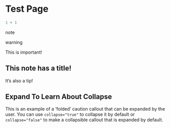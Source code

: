 # Test Page {#sec-intro .unnumbered}

```r
1 + 1
```

::: {.callout-note}
note
:::

::: {.callout-warning}
warning
:::

::: {.callout-important}
This is important!
:::

::: {.callout-tip}
## This note has a title!

It's also a tip!
:::

::: {.callout-caution collapse="true"}
## Expand To Learn About Collapse

This is an example of a 'folded' caution callout that can be expanded by the user. You can use `collapse="true"` to collapse it by default or `collapse="false"` to make a collapsible callout that is expanded by default.
:::